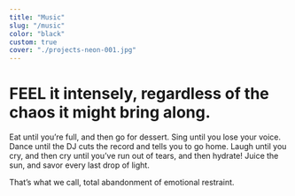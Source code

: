 ```yaml
---
title: "Music"
slug: "/music"
color: "black"
custom: true
cover: "./projects-neon-001.jpg"
---
```


# FEEL it intensely, regardless of the chaos it might bring along.

Eat until you’re full, and then go for dessert.
Sing until you lose your voice.
Dance until the DJ cuts the record and tells you to go home.
Laugh until you cry, and then cry until you’ve run out of tears, and then hydrate!
Juice the sun, and savor every last drop of light.

That’s what we call, total abandonment of emotional restraint.

